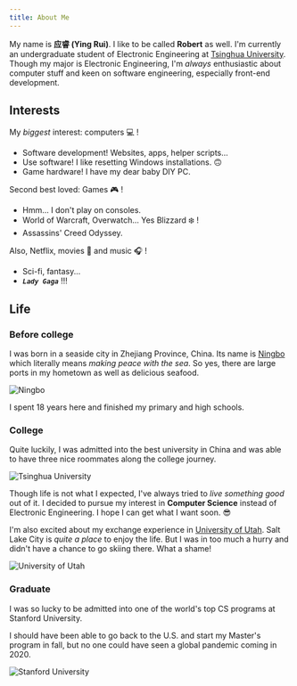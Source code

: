 ```yaml
---
title: About Me
---
```


My name is **应睿 (Ying Rui)**. I like to be called **Robert** as well. I'm currently an undergraduate student of Electronic Engineering at [Tsinghua University](https://www.tsinghua.edu.cn/en/index.htm). Though my major is Electronic Engineering, I'm _always_ enthusiastic about computer stuff and keen on software engineering, especially front-end development.

## Interests

My _biggest_ interest: computers 💻 !

- Software development! Websites, apps, helper scripts...
- Use software! I like resetting Windows installations. 🙃
- Game hardware! I have my dear baby DIY PC.

Second best loved: Games 🎮 !

- Hmm... I don't play on consoles.
- World of Warcraft, Overwatch... Yes Blizzard ❄️ !
- Assassins' Creed Odyssey.

Also, Netflix, movies 🍿 and music 🎧 !

- Sci-fi, fantasy...
- _**`Lady Gaga`**_ !!!

## Life

### Before college

I was born in a seaside city in Zhejiang Province, China. Its name is [Ningbo](https://en.wikipedia.org/wiki/Ningbo) which literally means _making peace with the sea_. So yes, there are large ports in my hometown as well as delicious seafood.

![Ningbo](/images/ningbo.jpg)

I spent 18 years here and finished my primary and high schools.

### College

Quite luckily, I was admitted into the best university in China and was able to have three nice roommates along the college journey.

![Tsinghua University](/images/tsinghua-university.jpg)

Though life is not what I expected, I've always tried to _live something good_ out of it. I decided to pursue my interest in **Computer Science** instead of Electronic Engineering. I hope I can get what I want soon. 😎

I'm also excited about my exchange experience in [University of Utah](https://en.wikipedia.org/wiki/University_of_Utah). Salt Lake City is _quite a place_ to enjoy the life. But I was in too much a hurry and didn't have a chance to go skiing there. What a shame!

![University of Utah](/images/university-of-utah.jpg)

### Graduate

I was so lucky to be admitted into one of the world's top CS programs at Stanford University.

I should have been able to go back to the U.S. and start my Master's program in fall, but no one could have seen a global pandemic coming in 2020.

![Stanford University](/images/stanford-university.jpg)

